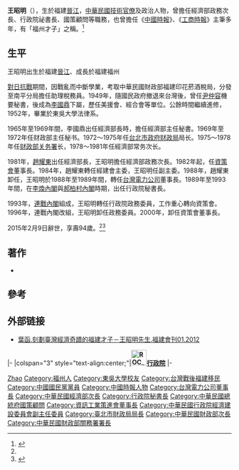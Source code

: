 {{Otheruses|王昭明}}
{{Infobox person
| 姓名     = 王昭明
| 圖像     = 
| 圖像替代 = 
| 圖像說明 = 
| 出生名   = 
| 出生日期 = {{Birth date|1920|08|05}}
| 出生地點 = {{ROC-1912}}福建[[晉江市|晉江]]
| 逝世日期 = {{Death date and age|2015|02|09|1920|08|05}}
| 逝世地點 = 
| 國籍     = {{ROC}}
| 籍貫     = 浙江[[紹興|紹興]]
| 別名     = 
| 職業     = 政府官員
| 活躍時期 = 
| 知名原因 = 
| 知名作品 = 
| past = 
* 中華民國經濟部政務次長
* 中華民國行政院祕書長
* 中華民國總統府國策顧問
}}
'''王昭明'''（{{bd|1920年|8月5日|2015年|2月9日|catIdx=W王}}），生於福建[[晉江市|晉江]]，[[中華民國|中華民國]][[技術官僚|技術官僚]]及政治人物，曾擔任經濟部政務次長、行政院祕書長、國策顧問等職務，也曾擔任《[[中國時報|中國時報]]》、《[[工商時報|工商時報]]》主筆多年，有「福州才子」之稱。<ref name=":0">{{Cite news|url=http://www.chinatimes.com/newspapers/20150225000410-260102|title=前政院祕書長王昭明辭世|last=中時電子報|newspaper=中時電子報|accessdate=2016-12-27|language=zh-TW|archive-date=2016-12-27|archive-url=https://web.archive.org/web/20161227200449/http://www.chinatimes.com/newspapers/20150225000410-260102|dead-url=no}}</ref>

==生平==
王昭明出生於福建[[晉江市|晉江]]、成長於福建福州

[[對日抗戰|對日抗戰]]期間，因戰亂而中斷學業，考取中華民國財政部福建印花菸酒稅局，分發至南平分局擔任助理稅務員。1949年，隨國民政府撤退來台灣後，曾任[[尹仲容|尹仲容]]機要秘書，後成為[[李國鼎|李國鼎]]下屬，歷任美援會、經合會等單位。公餘時間繼續進修，1952年，畢業於東吳大學法律系。

1965年至1969年間，李國鼎出任經濟部長時，擔任經濟部主任秘書。1969年至1972年任财政部主任秘书。1972～1975年任[[台北市政府财政局|台北市政府财政局]]局长。1975～1978年任[[财政部关务署|财政部关务署]]长，1978～1981年任經濟部常务次长。

1981年，[[趙耀東|趙耀東]]出任經濟部長，王昭明擔任經濟部政務次長。1982年起，任[[資策會|資策會]]董事長。1984年，趙耀東轉任經建會主委，王昭明任副主委。1988年，趙耀東卸任，王昭明於1988年至1989年間，轉任[[台灣電力公司|台灣電力公司]]董事長。1989年至1993年間，在[[李煥內閣|李煥內閣]]與[[郝柏村內閣|郝柏村內閣]]時期，出任行政院秘書長。

1993年，[[連戰內閣|連戰內閣]]組成，王昭明轉任行政院政務委員，工作重心轉向資策會。1996年，連戰內閣改組，王昭明卸任政務委員。2000年，卸任資策會董事長。

2015年2月9日辭世，享壽94歲。<ref name=":0" /><ref>{{Cite web|url=http://www.gvm.com.tw/Boardcontent_2866.html |title=遠見雜誌 - 前進的動力：官場一生，是非不沾－王昭明走過財經路 |accessdate=2016-12-27 |date=2013-04-03 |deadurl=bot: unknown |archiveurl=https://web.archive.org/web/20130403052001/http://www.gvm.com.tw/Boardcontent_2866.html |archivedate=2013-04-03 }}</ref>

== 著作 ==
* {{Cite book|url=https://books.google.com.tw/books/about/%E7%8E%8B%E6%98%AD%E6%98%8E%E5%9B%9E%E6%86%B6%E9%8C%84.html?id=TkF-AAAAIAAJ&redir_esc=y|title=王昭明回憶錄|last=王昭明|first=|date=1995-01-01|publisher=時報文化出版企業有限公司|year=|isbn=9789571317250|location=|pages=|language=zh-TW|chapter=|access-date=2016-12-27|archive-date=2016-12-27|archive-url=https://web.archive.org/web/20161227201822/https://books.google.com.tw/books/about/%E7%8E%8B%E6%98%AD%E6%98%8E%E5%9B%9E%E6%86%B6%E9%8C%84.html?id=TkF-AAAAIAAJ&redir_esc=y|dead-url=no}} 

==參考==
{{Reflist}}

== 外部链接 ==
* [https://web.archive.org/web/20161227111931/http://198.55.121.69/k/2014077/q/20121226150600.pdf 葉函.刻劃臺灣經濟奇蹟的福建才子－王昭明先生.福建會刊01.2012]
{{start box}}
{{s-off}}
|-
|colspan="3" style="text-align:center;"|'''[[File:ROC_Executive_Yuan_Logo.svg|35px]][[行政院|行政院]]'''
|-
{{s-before|[[錢純|錢　純]]}}
{{s-title|[[行政院秘書長|行政院秘書長]]<br><small>第十四任<br>1989年5月20日－1993年2月26日}}
{{s-after|[[李厚高|李厚高]]}}
{{end box}}

{{authority control}}
{{DEFAULTSORT:Wang王}}
[[Category:王姓|Zhao]]
[[Category:福州人|Category:福州人]]
[[Category:東吳大學校友|Category:東吳大學校友]]
[[Category:台灣戰後福建移民|Category:台灣戰後福建移民]]
[[Category:中國國民黨黨員|Category:中國國民黨黨員]]
[[Category:中國時報人物|Category:中國時報人物]]
[[Category:台灣電力公司董事長|Category:台灣電力公司董事長]]
[[Category:中華民國經濟部次長|Category:中華民國經濟部次長]]
[[Category:行政院秘書長|Category:行政院秘書長]]
[[Category:中華民國總統府國策顧問|Category:中華民國總統府國策顧問]]
[[Category:資訊工業策進會董事長|Category:資訊工業策進會董事長]]
[[Category:中華民國行政院經濟建設委員會副主任委員|Category:中華民國行政院經濟建設委員會副主任委員]]
[[Category:臺北市財政局局長|Category:臺北市財政局局長]]
[[Category:中華民國財政部次長|Category:中華民國財政部次長]]
[[Category:中華民國財政部關務署署長|Category:中華民國財政部關務署署長]]